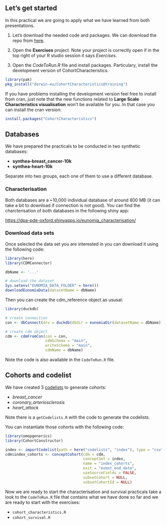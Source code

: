 
## Let's get started

In this practical we are going to apply what we have learned from both presentations.

1. Let's download the needed code and packages. We can download the repo from [here](https://github.com/oxford-pharmacoepi/CohortCharacteristicsSurvivalTraining/archive/refs/heads/main.zip).

2. Open the **Exercises** project. Note your project is correctly open if in the top right of your R studio session it says *Exercises*.

3. Open the *CodeToRun.R* file and install packages. Particulary, install the development version of CohortCharacteristics.

```r
library(pak)
pkg_install("darwin-eu/CohortCharacteristics@training")
```

If you have problems installing the development version feel free to install from cran, just note that the new functions related to **Large Scale Characteristics visualisation** won't be available for you. In that case you can install the cran version:

```r
install.packages("CohortCharacteristics")
```

## Databases

We have prepared the practicals to be conducted in two synthetic databases:

- **synthea-breast_cancer-10k**
- **synthea-heart-10k**

Separate into two groups, each one of them to use a different database.

### Characterisation

Both databases are a ~10,000 individual database of around 800 MB (it can take a bit to download if connection is not good). You can find the charcterisation of both databases in the following shiny app:

<https://dpa-pde-oxford.shinyapps.io/eunomia_characterisation/>

### Download data sets

Once selected the data set you are interested in you can download it using the following code:

```r
library(here)
library(CDMConnector)

dbName <- '...'

# download the dataset
Sys.setenv("EUNOMIA_DATA_FOLDER" = here())
downloadEunomiaData(datasetName = dbName)
```

Then you can create the cdm_reference object as ususal:

```r
library(duckdb)

# create connection
con <- dbConnect(drv = duckdb(dbdir = eunomiaDir(datasetName = dbName)))

# create cdm object
cdm <- cdmFromCon(con = con,
                  cdmSchema = "main", 
                  writeSchema = "main",
                  cdmName = dbName)
```

Note the code is also available in the `CodeToRun.R` file.

## Cohorts and codelist

We have created 3 [codelists](https://github.com/oxford-pharmacoepi/CohortCharacteristicsSurvivalTraining/tree/main/Exercises/codelists/index) to generate cohorts:

- *breast_cancer*
- *coronary_arteriosclerosis*
- *heart_attack*

Note there is a `getCodelists.R` with the code to generate the codelists.

You can instantiate those cohorts with the following code:

```r
library(omopgenerics)
library(CohortConstructor)

index <- importCodelist(path = here("codelists", "index"), type = "csv")
cdm$index_cohorts <- conceptCohort(cdm = cdm,
                                   conceptSet = index,
                                   name = "index_cohorts",
                                   exit = "event_end_date",
                                   useSourceFields = FALSE,
                                   subsetCohort = NULL,
                                   subsetCohortId = NULL)
```

Now we are ready to start the characterisation and survival practicals take a look to the `CodeToRun.R` file that contains what we have done so far and we are ready to start with the exercises:

- `cohort_characteristics.R`
- `cohort_survival.R`
